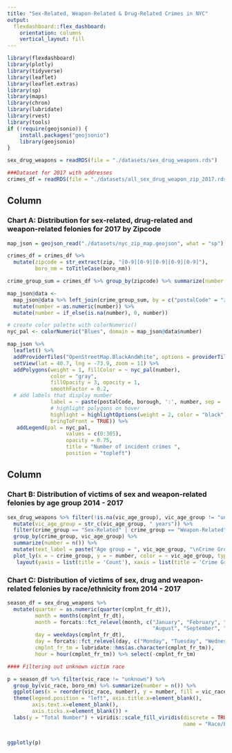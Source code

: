 ```yaml
---
title: "Sex-Related, Weapon-Related & Drug-Related Crimes in NYC"
output: 
  flexdashboard::flex_dashboard:
    orientation: columns
    vertical_layout: fill
---
```


```r
library(flexdashboard)
library(plotly)
library(tidyverse)
library(leaflet)
library(leaflet.extras)
library(sp)
library(maps)
library(chron)
library(lubridate)
library(rvest)
library(tools)
if (!require(geojsonio)) {
    install.packages("geojsonio")
    library(geojsonio)
}
```

```r
sex_drug_weapons = readRDS(file = "./datasets/sex_drug_weapons.rds")

###Dataset for 2017 with addresses
crimes_df = readRDS(file = "./datasets/all_sex_drug_weapon_zip_2017.rds")

```

Column {data-width=550}
-----------------------------------------------------------------------

### Chart A: Distribution for sex-related, drug-related and weapon-related felonies for 2017 by Zipcode

```r
map_json = geojson_read("./datasets/nyc_zip_map.geojson", what = "sp")

crimes_df = crimes_df %>% 
  mutate(zipcode = str_extract(zip, "[0-9][0-9][0-9][0-9][0-9]"),
         boro_nm = toTitleCase(boro_nm))

crime_group_sum = crimes_df %>% group_by(zipcode) %>% summarize(number = n())

map_json@data <-  
  map_json@data %>% left_join(crime_group_sum, by = c("postalCode" = "zipcode")) %>% 
  mutate(number = as.numeric(number)) %>% 
  mutate(number = if_else(is.na(number), 0, number))

# create color palette with colorNumeric()
nyc_pal <- colorNumeric("Blues", domain = map_json@data$number)

map_json %>% 
  leaflet() %>% 
  addProviderTiles("OpenStreetMap.BlackAndWhite", options = providerTileOptions(opacity = 0.4)) %>% 
  setView(lat = 40.7, lng = -73.9, zoom = 11) %>% 
  addPolygons(weight = 1, fillColor = ~ nyc_pal(number),
              color = "gray",
              fillOpacity = 3, opacity = 1, 
              smoothFactor = 0.2, 
  # add labels that display mumber
              label = ~ paste(postalCode, borough, ':', number, sep = '\n'),
              # highlight polygons on hover
              highlight = highlightOptions(weight = 2, color = "black",
              bringToFront = TRUE)) %>% 
   addLegend(pal = nyc_pal,
                   values = c(0:305),
                   opacity = 0.75,
                   title = "Number of incident crimes ",
                   position = "topleft")
```

Column {data-width=450}
-----------------------------------------------------------------------

### Chart B: Distribution of victims of sex and weapon-related felonies by age group 2014 - 2017

```r

sex_drug_weapons %>% filter(!is.na(vic_age_group), vic_age_group != "unknown") %>% 
  mutate(vic_age_group = str_c(vic_age_group, " years")) %>% 
  filter(crime_group == "Sex-Related" | crime_group == "Weapon-Related") %>% 
  group_by(crime_group, vic_age_group) %>% 
  summarize(number = n()) %>% 
  mutate(text_label = paste("Age group = ", vic_age_group, "\nCrime Group = ", crime_group, "\nCount = ", number)) %>% 
  plot_ly(x = ~ crime_group, y = ~ number, color = ~ vic_age_group, type = "bar", text = ~ text_label) %>% 
   layout(yaxis = list(title = 'Count'), xaxis = list(title = 'Crime Group'))

```

### Chart C: Distribution of victims of sex, drug and weapon-related felonies by race/ethnicity from 2014 - 2017

```r

season_df = sex_drug_weapons %>% 
  mutate(quarter = as.numeric(quarter(cmplnt_fr_dt)),
         month = months(cmplnt_fr_dt),
         month = forcats::fct_relevel(month, c("January", "February", "March", "April", "May", "June", "July",
                                               "August", "September", "October", "November", "December")),
         day = weekdays(cmplnt_fr_dt),
         day = forcats::fct_relevel(day, c("Monday", "Tuesday", "Wednesday", "Thursday", "Friday", "Saturday", "Sunday")),
         cmplnt_fr_tm = lubridate::hms(as.character(cmplnt_fr_tm)),
         hour = hour(cmplnt_fr_tm)) %>% select(-cmplnt_fr_tm)

#### Filtering out unknown victim race

p = season_df %>% filter(vic_race != "unknown") %>% 
  group_by(vic_race, boro_nm) %>% summarize(number = n()) %>% 
  ggplot(aes(x = reorder(vic_race, number), y = number, fill = vic_race)) + geom_col()  + 
  theme(legend.position = "left", axis.title.x=element_blank(),
        axis.text.x=element_blank(),
        axis.ticks.x=element_blank()) +
  labs(y = "Total Number") + viridis::scale_fill_viridis(discrete = TRUE,
                                                         name = "Race/Ethnicity")


ggplotly(p)
  
```


